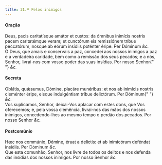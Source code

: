```yaml
---
title: 31.ª Pelos inimigos
---
```


<h4 class="text-center">Oração</h4>
<div class="container-fluid">
  <div class="row">
    <div class="col-6 dropcaps text-justify">
      Deus, pacis caritatísque amátor et custos: da ómnibus inimícis nostris
      pacem caritatémque veram; et cunctórum eis remissiónem tríbue peccatórum,
      nosque ab eórum insídiis poténter éripe. Per Dóminum <em>&c.</em>
    </div>
    <div class="col-6 dropcaps text-justify">
      Ó Deus, que amais e conservais a paz, concedei aos nossos inimigos a paz e
      a verdadeira caridade, bem como a remissão dos seus pecados; e a nós,
      Senhor, livrai-nos com vosso poder das suas insídias. Por nosso Senhor{" "}
      <em>&c.</em>
    </div>
  </div>
</div>

<h4 class="text-center">Secreta</h4>
<div class="container-fluid">
  <div class="row">
    <div class="col-6 dropcaps text-justify">
      Oblátis, quǽsumus, Dómine, placáre munéribus: et nos ab inimícis nostris
      cleménter éripe, eisque indulgéntiam tríbue delictórum. Per Dóminum{" "}
      <em>&c.</em>
    </div>
    <div class="col-6 dropcaps text-justify">
      Vos suplicamos, Senhor, deixai-Vos aplacar com estes dons, que Vos
      oferecemos; e, pela vossa clemência, livrai-nos das mãos dos nossos
      inimigos, concedendo-lhes ao mesmo tempo o perdão dos pecados. Por nosso
      Senhor <em>&c.</em>
    </div>
  </div>
</div>

<h4 class="text-center">Postcomúnio</h4>
<div class="container-fluid">
  <div class="row">
    <div class="col-6 dropcaps text-justify">
      Hæc nos commúnio, Dómine, éruat a delíctis: et ab inimicórum deféndat
      insídiis. Per Dóminum <em>&c.</em>
    </div>
    <div class="col-6 dropcaps text-justify">
      Que esta comunhão, Senhor, nos livre de todos os delitos e nos defenda das
      insídias dos nossos inimigos. Por nosso Senhor <em>&c.</em>
    </div>
  </div>
</div>
